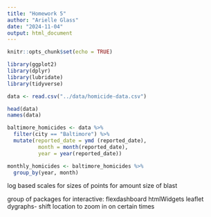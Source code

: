 ```yaml
---
title: "Homework 5"
author: "Arielle Glass"
date: "2024-11-04"
output: html_document
---
```


```r
knitr::opts_chunk$set(echo = TRUE)
```

```r

library(ggplot2)
library(dplyr)
library(lubridate)
library(tidyverse)

```

```r

data <- read.csv("../data/homicide-data.csv")

head(data)
names(data)

baltimore_homicides <- data %>%
  filter(city == "Baltimore") %>%
  mutate(reported_date = ymd (reported_date),
          month = month(reported_date),
          year = year(reported_date))


```

```r
monthly_homicides <- baltimore_homicides %>% 
  group_by(year, month)

```





log based scales for sizes of points for amount size of blast

group of packages for interactive: flexdashboard htmlWidgets leaflet
dygraphs- shift location to zoom in on certain times